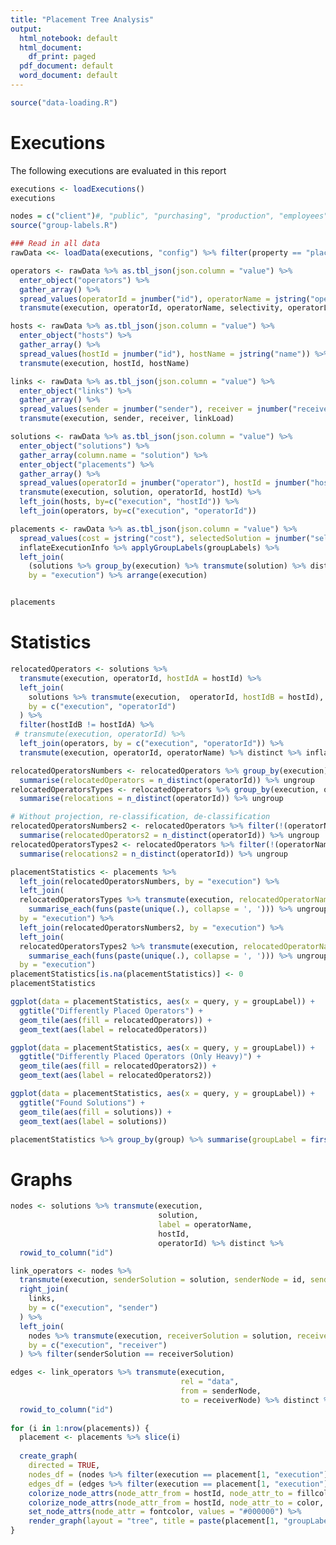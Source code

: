 ```yaml
---
title: "Placement Tree Analysis"
output:
  html_notebook: default
  html_document:
    df_print: paged
  pdf_document: default
  word_document: default
---
```

```r
source("data-loading.R")
```

# Executions

The following executions are evaluated in this report

```r
executions <- loadExecutions()
executions

nodes = c("client")#, "public", "purchasing", "production", "employees") # Nodes to assess
source("group-labels.R")
```

```r
### Read in all data
rawData <<- loadData(executions, "config") %>% filter(property == "placement")

operators <- rawData %>% as.tbl_json(json.column = "value") %>%
  enter_object("operators") %>%
  gather_array() %>% 
  spread_values(operatorId = jnumber("id"), operatorName = jstring("operatorName"), selectivity = jnumber("selectivity"), operatorLoad = jnumber("load"), outgoingLink = jnumber("outgoingLink")) %>%
  transmute(execution, operatorId, operatorName, selectivity, operatorLoad, outgoingLink)

hosts <- rawData %>% as.tbl_json(json.column = "value") %>%
  enter_object("hosts") %>%
  gather_array() %>% 
  spread_values(hostId = jnumber("id"), hostName = jstring("name")) %>%
  transmute(execution, hostId, hostName)

links <- rawData %>% as.tbl_json(json.column = "value") %>%
  enter_object("links") %>%
  gather_array() %>% 
  spread_values(sender = jnumber("sender"), receiver = jnumber("receiver"), linkLoad = jnumber("load")) %>%
  transmute(execution, sender, receiver, linkLoad)

solutions <- rawData %>% as.tbl_json(json.column = "value") %>%
  enter_object("solutions") %>%
  gather_array(column.name = "solution") %>%
  enter_object("placements") %>%
  gather_array() %>%
  spread_values(operatorId = jnumber("operator"), hostId = jnumber("host")) %>%
  transmute(execution, solution, operatorId, hostId) %>%
  left_join(hosts, by=c("execution", "hostId")) %>%
  left_join(operators, by=c("execution", "operatorId"))

placements <- rawData %>% as.tbl_json(json.column = "value") %>% 
  spread_values(cost = jstring("cost"), selectedSolution = jnumber("selectedSolution"), duration = jnumber("duration"), timedOut = jlogical("timedOut")) %>% 
  inflateExecutionInfo %>% applyGroupLabels(groupLabels) %>%
  left_join(
    (solutions %>% group_by(execution) %>% transmute(solution) %>% distinct %>% count %>% ungroup %>% rename(solutions = n)), 
    by = "execution") %>% arrange(execution)


placements
```

# Statistics

```r
relocatedOperators <- solutions %>%
  transmute(execution, operatorId, hostIdA = hostId) %>%
  left_join(
    solutions %>% transmute(execution,  operatorId, hostIdB = hostId),
    by = c("execution", "operatorId")
  ) %>%
  filter(hostIdB != hostIdA) %>%
 # transmute(execution, operatorId) %>%
  left_join(operators, by = c("execution", "operatorId")) %>%
  transmute(execution, operatorId, operatorName) %>% distinct %>% inflateExecutionInfo %>% applyGroupLabels(groupLabels)

relocatedOperatorsNumbers <- relocatedOperators %>% group_by(execution) %>%
  summarise(relocatedOperators = n_distinct(operatorId)) %>% ungroup
relocatedOperatorsTypes <- relocatedOperators %>% group_by(execution, operatorName) %>%
  summarise(relocations = n_distinct(operatorId)) %>% ungroup

# Without projection, re-classification, de-classification
relocatedOperatorsNumbers2 <- relocatedOperators %>% filter(!(operatorName %in% c("projection", "re-classification", "de-classification"))) %>% group_by(execution) %>%
  summarise(relocatedOperators2 = n_distinct(operatorId)) %>% ungroup
relocatedOperatorsTypes2 <- relocatedOperators %>% filter(!(operatorName %in% c("projection", "re-classification", "de-classification"))) %>% group_by(execution, operatorName) %>%
  summarise(relocations2 = n_distinct(operatorId)) %>% ungroup

placementStatistics <- placements %>%
  left_join(relocatedOperatorsNumbers, by = "execution") %>%
  left_join(
  relocatedOperatorsTypes %>% transmute(execution, relocatedOperatorNames = paste(relocations, operatorName)) %>% group_by(execution) %>%
    summarise_each(funs(paste(unique(.), collapse = ', '))) %>% ungroup,
  by = "execution") %>%
  left_join(relocatedOperatorsNumbers2, by = "execution") %>%
  left_join(
  relocatedOperatorsTypes2 %>% transmute(execution, relocatedOperatorNames2 = paste(relocations2, operatorName)) %>% group_by(execution) %>%
    summarise_each(funs(paste(unique(.), collapse = ', '))) %>% ungroup,
  by = "execution")
placementStatistics[is.na(placementStatistics)] <- 0
placementStatistics

ggplot(data = placementStatistics, aes(x = query, y = groupLabel)) +
  ggtitle("Differently Placed Operators") +
  geom_tile(aes(fill = relocatedOperators)) +
  geom_text(aes(label = relocatedOperators))

ggplot(data = placementStatistics, aes(x = query, y = groupLabel)) +
  ggtitle("Differently Placed Operators (Only Heavy)") +
  geom_tile(aes(fill = relocatedOperators2)) +
  geom_text(aes(label = relocatedOperators2))

ggplot(data = placementStatistics, aes(x = query, y = groupLabel)) +
  ggtitle("Found Solutions") +
  geom_tile(aes(fill = solutions)) +
  geom_text(aes(label = solutions))

placementStatistics %>% group_by(group) %>% summarise(groupLabel = first(groupLabel), mean(solutions), sd(solutions), mean(relocatedOperators), sd(relocatedOperators), mean(relocatedOperators2), sd(relocatedOperators2))
```


# Graphs

```r
nodes <- solutions %>% transmute(execution,
                                 solution,
                                 label = operatorName,
                                 hostId,
                                 operatorId) %>% distinct %>% 
  rowid_to_column("id")

link_operators <- nodes %>%
  transmute(execution, senderSolution = solution, senderNode = id, sender = operatorId, senderHost = hostId) %>%
  right_join(
    links,
    by = c("execution", "sender")
  ) %>%
  left_join(
    nodes %>% transmute(execution, receiverSolution = solution, receiverNode = id, receiver = operatorId, receiverHost = hostId),
    by = c("execution", "receiver")
  ) %>% filter(senderSolution == receiverSolution)

edges <- link_operators %>% transmute(execution,
                                      rel = "data", 
                                      from = senderNode,
                                      to = receiverNode) %>% distinct %>%
  rowid_to_column("id")
  
for (i in 1:nrow(placements)) {
  placement <- placements %>% slice(i)
  
  create_graph(
    directed = TRUE,
    nodes_df = (nodes %>% filter(execution == placement[1, "execution"])),
    edges_df = (edges %>% filter(execution == placement[1, "execution"]))) %>%
    colorize_node_attrs(node_attr_from = hostId, node_attr_to = fillcolor, palette = "Set1", alpha = 50) %>%
    colorize_node_attrs(node_attr_from = hostId, node_attr_to = color, palette = "Set1") %>%
    set_node_attrs(node_attr = fontcolor, values = "#000000") %>%
    render_graph(layout = "tree", title = paste(placement[1, "groupLabel"], placement[1, "benchmark"], placement[1, "query"], sep = ". ")) %>% print
}
```
